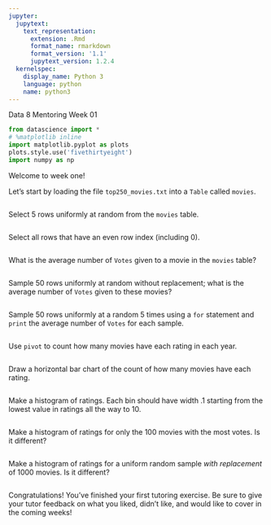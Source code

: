 ```yaml
---
jupyter:
  jupytext:
    text_representation:
      extension: .Rmd
      format_name: rmarkdown
      format_version: '1.1'
      jupytext_version: 1.2.4
  kernelspec:
    display_name: Python 3
    language: python
    name: python3
---
```


Data 8 Mentoring Week 01

```python
from datascience import *
# %matplotlib inline
import matplotlib.pyplot as plots
plots.style.use('fivethirtyeight')
import numpy as np
```

Welcome to week one!

Let's start by loading the file `top250_movies.txt` into a `Table` called `movies`.

```python

```

Select 5 rows uniformly at random from the `movies` table.

```python

```

Select all rows that have an even row index (including 0).

```python

```

What is the average number of `Votes` given to a movie in the `movies` table?

```python

```

Sample 50 rows uniformly at random without replacement; what is the average number of `Votes` given to these movies?

```python

```

Sample 50 rows uniformly at a random 5 times using a `for` statement and `print` the average number of `Votes` for each sample.

```python

```

Use `pivot` to count how many movies have each rating in each year.

```python

```

Draw a horizontal bar chart of the count of how many movies have each rating.

```python

```

Make a histogram of ratings. Each bin should have width .1 starting from the lowest value in ratings all the way to 10.

```python

```

Make a histogram of ratings for only the 100 movies with the most votes. Is it different?

```python

```

Make a histogram of ratings for a uniform random sample *with replacement* of 1000 movies. Is it different?

```python

```

Congratulations! You've finished your first tutoring exercise. Be sure to give your tutor feedback on what you liked, didn't like, and would like to cover in the coming weeks!
